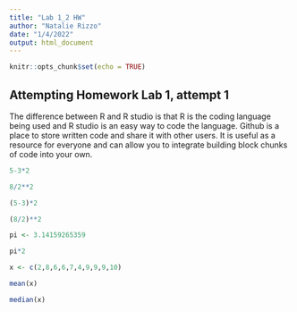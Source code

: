 ```yaml
---
title: "Lab 1_2 HW"
author: "Natalie Rizzo"
date: "1/4/2022"
output: html_document
---
```


```r
knitr::opts_chunk$set(echo = TRUE)
```

## Attempting Homework Lab 1, attempt 1

The difference between R and R studio is that R is the coding language being used and R studio is an easy way to code the language. Github is a place to store written code and share it with other users. It is useful as a resource for everyone and can allow you to integrate building block chunks of code into your own.
```r
5-3*2
```
```r
8/2**2
```
```r
(5-3)*2
```
```r
(8/2)**2
```
```r
pi <- 3.14159265359
```
```r
pi*2
```
```r
x <- c(2,8,6,6,7,4,9,9,9,10)
```
```r
mean(x)
```
```r
median(x)
```


